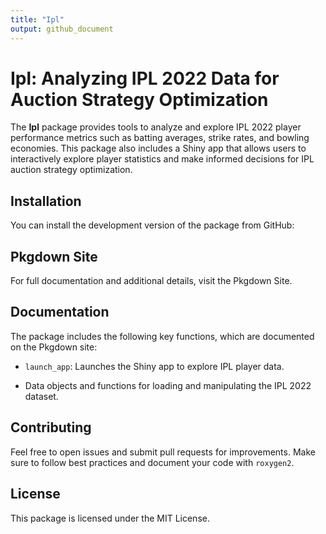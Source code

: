 ```yaml
---
title: "Ipl"
output: github_document
---
```


# Ipl: Analyzing IPL 2022 Data for Auction Strategy Optimization

The **Ipl** package provides tools to analyze and explore IPL 2022 player performance metrics such as batting averages, strike rates, and bowling economies. This package also includes a Shiny app that allows users to interactively explore player statistics and make informed decisions for IPL auction strategy optimization.

## Installation

You can install the development version of the package from GitHub:




## Pkgdown Site

For full documentation and additional details, visit the Pkgdown Site.

## Documentation

The package includes the following key functions, which are documented on the Pkgdown site:

-   `launch_app`: Launches the Shiny app to explore IPL player data.

-   Data objects and functions for loading and manipulating the IPL 2022 dataset.

## Contributing

Feel free to open issues and submit pull requests for improvements. Make sure to follow best practices and document your code with `roxygen2`.

## License

This package is licensed under the MIT License.
